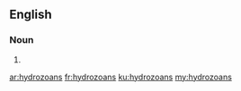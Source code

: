 ==English==

===Noun===
{{head|en|noun plural form}}

# {{plural of|hydrozoan|lang=en}}

[[ar:hydrozoans]]
[[fr:hydrozoans]]
[[ku:hydrozoans]]
[[my:hydrozoans]]